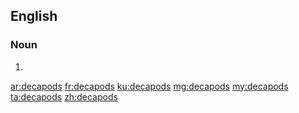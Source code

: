 {{also|Decapods}}
==English==

===Noun===
{{head|en|noun plural form}}

# {{plural of|decapod|lang=en}}

[[ar:decapods]]
[[fr:decapods]]
[[ku:decapods]]
[[mg:decapods]]
[[my:decapods]]
[[ta:decapods]]
[[zh:decapods]]